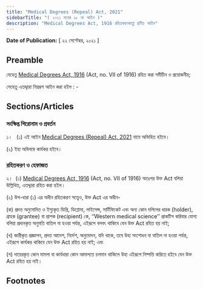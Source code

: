 ```yaml
---
title: "Medical Degrees (Repeal) Act, 2021"
sidebarTitle: "( ২০২১ সনের ১৮ নং আইন )"
description: "Medical Degrees Act, 1916 রহিতকরণকল্পে প্রণীত আইন"
---
```


**Date of Publication:** [ ২২ সেপ্টেম্বর, ২০২১ ]

## Preamble

যেহেতু [Medical Degrees Act, 1916](/act-104.html "Medical Degrees Act, 1916") (Act, no. VII of 1916) রহিত করা সমীচীন ও প্রয়োজনীয়;

সেহেতু এতদ্দ্বারা নিম্নরূপ আইন করা হইল : -

## Sections/Articles

### সংক্ষিপ্ত শিরোনাম ও প্রবর্তন

১।   (১) এই আইন [Medical Degrees (Repeal) Act, 2021](/act-1383.html "Medical Degrees (Repeal) Act, 2021") নামে অভিহিত হইবে।

(২) ইহা অবিলম্বে কার্যকর হইবে।

### রহিতকরণ ও হেফাজত

২।  (১) [Medical Degrees Act, 1916](/act-104.html "Medical Degrees Act, 1916") (Act, no. VII of 1916) অতঃপর উক্ত Act বলিয়া উল্লিখিত, এতদ্দ্বারা রহিত করা হইল।

(২) উপ-ধারা (১) এর অধীন রহিতকরণ সত্ত্বেও, উক্ত Act এর অধীন-

(ক) প্রদত্ত অনুমোদিত ও ইস্যুকৃত ডিগ্রি, ডিপ্লোমা, লাইসেন্স, সার্টিফিকেট এবং অন্য কোন দলিলের ধারক (holder), গ্রাহক (grantee) বা প্রাপক (recipient) কে, ‘‘Western medical science’’ প্রাকটিস করিবার যোগ্য বলিয়া প্রদানকৃত অনুমতি বাতিল না হওয়া পর্যন্ত, এইরূপে বলবৎ থাকিবে যেন উক্ত Act রহিত হয় নাই;

(খ) জারীকৃত প্রজ্ঞাপন, প্রদত্ত আদেশ, নির্দেশ, অনুমোদন, যদি থাকে, তবে উহা সংশোধন বা বাতিল না হওয়া পর্যন্ত, এইরূপে কার্যকর থাকিবে যেন উক্ত Act রহিত হয় নাই; এবং

(গ) দায়েরকৃত কোন মামলা বা কার্যধারা কোন আদালতে চলমান থাকিলে উহা এইরূপে নিষ্পত্তি করিতে হইবে যেন উক্ত Act রহিত হয় নাই।

## Footnotes

